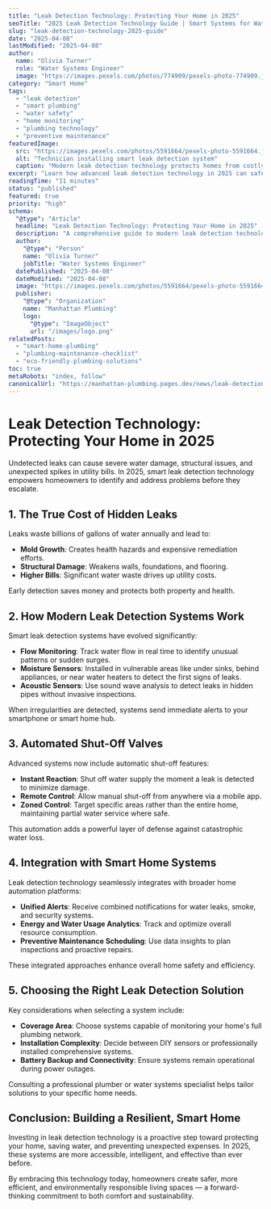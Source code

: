 ```yaml
---
title: "Leak Detection Technology: Protecting Your Home in 2025"
seoTitle: "2025 Leak Detection Technology Guide | Smart Systems for Water Safety"
slug: "leak-detection-technology-2025-guide"
date: "2025-04-08"
lastModified: "2025-04-08"
author:
  name: "Olivia Turner"
  role: "Water Systems Engineer"
  image: "https://images.pexels.com/photos/774909/pexels-photo-774909.jpeg?auto=compress&cs=tinysrgb&w=1260&h=750&dpr=2"
category: "Smart Home"
tags:
  - "leak detection"
  - "smart plumbing"
  - "water safety"
  - "home monitoring"
  - "plumbing technology"
  - "preventive maintenance"
featuredImage:
  src: "https://images.pexels.com/photos/5591664/pexels-photo-5591664.jpeg?auto=compress&cs=tinysrgb&w=1260&h=750&dpr=2"
  alt: "Technician installing smart leak detection system"
  caption: "Modern leak detection technology protects homes from costly water damage and waste"
excerpt: "Learn how advanced leak detection technology in 2025 can safeguard your home, reduce water waste, and prevent costly damage. Explore the latest smart sensors and integrated monitoring systems designed for proactive protection."
readingTime: "11 minutes"
status: "published"
featured: true
priority: "high"
schema:
  "@type": "Article"
  headline: "Leak Detection Technology: Protecting Your Home in 2025"
  description: "A comprehensive guide to modern leak detection technology, covering smart systems and proactive strategies to prevent water damage and conserve resources."
  author:
    "@type": "Person"
    name: "Olivia Turner"
    jobTitle: "Water Systems Engineer"
  datePublished: "2025-04-08"
  dateModified: "2025-04-08"
  image: "https://images.pexels.com/photos/5591664/pexels-photo-5591664.jpeg?auto=compress&cs=tinysrgb&w=1260&h=750&dpr=2"
  publisher:
    "@type": "Organization"
    name: "Manhattan Plumbing"
    logo:
      "@type": "ImageObject"
      url: "/images/logo.png"
relatedPosts:
  - "smart-home-plumbing"
  - "plumbing-maintenance-checklist"
  - "eco-friendly-plumbing-solutions"
toc: true
metaRobots: "index, follow"
canonicalUrl: "https://manhattan-plumbing.pages.dev/news/leak-detection-technology-2025-guide"
---
```


# Leak Detection Technology: Protecting Your Home in 2025

Undetected leaks can cause severe water damage, structural issues, and unexpected spikes in utility
bills. In 2025, smart leak detection technology empowers homeowners to identify and address problems
before they escalate.

## 1. The True Cost of Hidden Leaks

Leaks waste billions of gallons of water annually and lead to:

- **Mold Growth**: Creates health hazards and expensive remediation efforts.
- **Structural Damage**: Weakens walls, foundations, and flooring.
- **Higher Bills**: Significant water waste drives up utility costs.

Early detection saves money and protects both property and health.

## 2. How Modern Leak Detection Systems Work

Smart leak detection systems have evolved significantly:

- **Flow Monitoring**: Track water flow in real time to identify unusual patterns or sudden surges.
- **Moisture Sensors**: Installed in vulnerable areas like under sinks, behind appliances, or near
  water heaters to detect the first signs of leaks.
- **Acoustic Sensors**: Use sound wave analysis to detect leaks in hidden pipes without invasive
  inspections.

When irregularities are detected, systems send immediate alerts to your smartphone or smart home
hub.

## 3. Automated Shut-Off Valves

Advanced systems now include automatic shut-off features:

- **Instant Reaction**: Shut off water supply the moment a leak is detected to minimize damage.
- **Remote Control**: Allow manual shut-off from anywhere via a mobile app.
- **Zoned Control**: Target specific areas rather than the entire home, maintaining partial water
  service where safe.

This automation adds a powerful layer of defense against catastrophic water loss.

## 4. Integration with Smart Home Systems

Leak detection technology seamlessly integrates with broader home automation platforms:

- **Unified Alerts**: Receive combined notifications for water leaks, smoke, and security systems.
- **Energy and Water Usage Analytics**: Track and optimize overall resource consumption.
- **Preventive Maintenance Scheduling**: Use data insights to plan inspections and proactive
  repairs.

These integrated approaches enhance overall home safety and efficiency.

## 5. Choosing the Right Leak Detection Solution

Key considerations when selecting a system include:

- **Coverage Area**: Choose systems capable of monitoring your home's full plumbing network.
- **Installation Complexity**: Decide between DIY sensors or professionally installed comprehensive
  systems.
- **Battery Backup and Connectivity**: Ensure systems remain operational during power outages.

Consulting a professional plumber or water systems specialist helps tailor solutions to your
specific home needs.

## Conclusion: Building a Resilient, Smart Home

Investing in leak detection technology is a proactive step toward protecting your home, saving
water, and preventing unexpected expenses. In 2025, these systems are more accessible, intelligent,
and effective than ever before.

By embracing this technology today, homeowners create safer, more efficient, and environmentally
responsible living spaces — a forward-thinking commitment to both comfort and sustainability.
